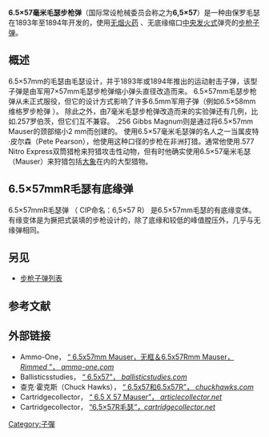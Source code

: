 {{NoteTA
|G1=Military
|G2=長度單位
|G3=Firearms
}}
{{Infobox firearm cartridge|name=6.5×57mm Mauser|bw3=10|primer=Large rifle
<!-- Ballistic performance -->|is_SI_ballistics=yes|bwunit=gram|bw1=6|btype1=FMJ|vel1=1011.9|en1=3057|bw2=8.2|btype2=SP|vel2=868.7|en2=3104|btype3=SP|max_pressure=390.0|vel3=813.8|en3=3301|bw4=|btype4=|vel4=|en4=|bw5=|btype5=|vel5=|en5=|test_barrel_length=|pressure_method=C.I.P.|rifling=200 mm (1 in 7.87")|image=|number=|alt=|caption=|type=Rifle|origin={{flag|German Empire}}
<!-- Service history -->|service=|used_by=|wars=<!-- Production history -->|designer=[[保羅·毛瑟|保羅·毛瑟]]|design_date=1893—1894年|manufacturer=|production_date=|variants=6.5x57mmR Mauser
<!-- Specifications -->|case_capacity=3.83|is_SI_specs=yes|parent=[[7×57mm_Mauser|7×57mm Mauser]]|case_type=[[无底缘|无底缘]], bottlenecked|bullet=6.70|neck=7.65|shoulder=10.94|base=11.90|rim_dia=11.95|rim_thick=1.30|case_length=56.70|length=82.00|balsrc=[[Commission_Internationale_Permanente_pour_l'Epreuve_des_Armes_à_Feu_Portatives|C.I.P]]<ref name=C.I.P./> & Cartridges of the World.<ref name=Barnes/>}}{{Infobox firearm cartridge|name=6.5×57mmR Mauser|bw3=|primer=Large rifle
<!-- Ballistic performance -->|is_SI_ballistics=yes|bwunit=gram|bw1=|btype1=|vel1=|en1=|bw2=|btype2=|vel2=|en2=|btype3=|case_capacity=3.83|vel3=|en3=|bw4=|btype4=|vel4=|en4=|bw5=|btype5=|vel5=|en5=|test_barrel_length=|rifling=200 mm (1 in 7.87")|pressure_method=C.I.P.|image=|number=|alt=|caption=|type=|origin=<!-- Service history -->|service=|used_by=|wars=<!-- Production history -->|designer=[[Paul_Mauser|Paul Mauser]]|design_date=1910|manufacturer=|production_date=|variants=<!-- Specifications -->|max_pressure=330.0|is_SI_specs=yes|parent=|case_type=有底缘, 缩口，瓶状弹壳|bullet=6.70|neck=7.65|shoulder=10.94|base=11.92|rim_dia=13.32|rim_thick=1.40|case_length=56.70|length=82.00|balsrc=}} '''6.5×57毫米毛瑟步枪弹'''（国际常设枪械委员会称之为'''6,5×57'''）是一种由保罗毛瑟在1893年至1894年开发的，使用[[無煙火藥|无烟火药]] 、无底缘缩口[[中央式底火|中央发火式]]弹壳的[[步枪|步枪]][[子彈|子弹]]。

== 概述 ==
6.5×57mm的毛瑟由毛瑟设计，并于1893年或1894年推出的运动射击子弹，该型子弹是由军用7×57mm毛瑟步枪弹缩小弹头直径改造而来。
6.5×57mm毛瑟步枪弹从未正式服役，但它的设计方式影响了许多6.5mm军用子弹（例如6.5×58mm维格罗步枪弹 ）。 除此之外，由7毫米毛瑟步枪弹改造而来的实验弹还有几例，比如.257罗伯茨，但它们互不兼容。 .256 Gibbs Magnum则是通过将6.5×57mm Mauser的颈部缩小2 mm而创建的。
使用6.5×57毫米毛瑟弹的名人之一当属皮特·皮尔森（Pete Pearson），他使用这种口径的步枪在非洲打猎。通常他使用.577 Nitro Express双筒猎枪来狩猎攻击性动物，但有时他确实使用6.5×57毫米毛瑟（Mauser）来狩猎包括[[象|大象]]在内的大型猎物。

== 6.5×57mmR毛瑟有底缘弹 ==
6.5×57mmR毛瑟弹 （ CIP命名：6,5×57 R） 是6.5×57mm毛瑟的有底缘变体。有缘变体是为撅把式装填的步枪设计的，除了底缘和较低的峰值膛压外，几乎与无缘弹相同。

== 另见 ==
* [[步槍子彈列表|步枪子弹列表]] 

== 参考文献 ==
{{Reflist|refs=<ref name=Barnes>Frank C. Barnes, ''Cartridges of the World'', 15th ed, Gun Digest Books, Iola, 2016, {{ISBN|978-1-4402-4642-5}}.</ref>

<ref name=C.I.P.>[[Commission_Internationale_Permanente_pour_l'Epreuve_des_Armes_à_Feu_Portatives|Commission Internationale Permanente pour l'Epreuve des Armes à Feu Portatives]], "[https://bobp.cip-bobp.org/uploads/tdcc/tab-i/tabical-en-page24.pdf TDCC 6,5 × 57]", ''[https://www.cip-bobp.org/en/tdcc www.cip-bobp.org/en/tdcc]'', retrieved 10 December 2018.</ref>}}

== 外部链接 ==

* Ammo-One， [http://www.ammo-one.com/6-5x57Mauser.html “ 6.5x57mm Mauser，无框＆6.5x57Rmm Mauser， ''Rimmed'' ”， ''ammo-one.com'']{{Wayback|url=http://www.ammo-one.com/6-5x57Mauser.html |date=20200707041938 }}
* Ballisticsstudies， [https://www.ballisticstudies.com/Knowledgebase/6.5x57.html “ 6.5x57”， ''ballisticstudies.com'']{{Wayback|url=https://www.ballisticstudies.com/Knowledgebase/6.5x57.html |date=20200706094619 }}
* 查克·霍克斯（Chuck Hawks）， [https://www.chuckhawks.com/6-5x57_6-5x57R.htm “ 6.5x57和6.5x57R”， ''chuckhawks.com'']{{Wayback|url=https://www.chuckhawks.com/6-5x57_6-5x57R.htm |date=20200706094620 }}
* Cartridgecollector， [http://www.cartridgecollector.net/65-x-57-mauser “ 6.5 X 57 Mauser”， ''articlecollector.net'']{{Wayback|url=http://www.cartridgecollector.net/65-x-57-mauser |date=20200706112456 }}
* Cartridgecollector， [http://www.cartridgecollector.net/65-x-57r-mauser “6.5×57R毛瑟''”，cartridgecollector.net'']{{Wayback|url=http://www.cartridgecollector.net/65-x-57r-mauser |date=20200706094629 }} 

{{毛瑟公司槍械}}
[[Category:子彈|Category:子彈]]